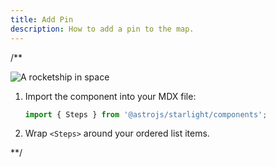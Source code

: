 ```yaml
---
title: Add Pin
description: How to add a pin to the map.
---
```



/**
<YouTube
    id="TtRtkTzHVBU"
    title="The Astro Community: where contributors find a home"
/>

![A rocketship in space](@/nostalgist.js.org.png)

<Steps>

1. Import the component into your MDX file:

   ```js
   import { Steps } from '@astrojs/starlight/components';
   ```

2. Wrap `<Steps>` around your ordered list items.

</Steps>
**/
